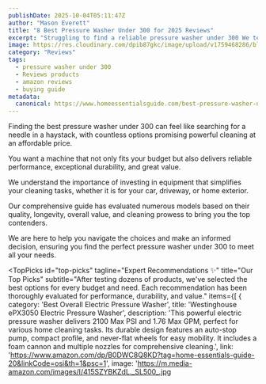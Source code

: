 ```yaml
---
publishDate: 2025-10-04T05:11:47Z
author: "Mason Everett"
title: "8 Best Pressure Washer Under 300 for 2025 Reviews"
excerpt: "Struggling to find a reliable pressure washer under 300 We tested top models to help you pick the perfect one for your home needs."
image: https://res.cloudinary.com/dpib87gkc/image/upload/v1759468286/blog_image_1759468286_nrcyff.webp
category: "Reviews"
tags:
  - pressure washer under 300
  - Reviews products
  - amazon reviews
  - buying guide
metadata:
  canonical: https://www.homeessentialsguide.com/best-pressure-washer-under-300
---
```



<p>Finding the best pressure washer under 300 can feel like searching for a needle in a haystack, with countless options promising powerful cleaning at an affordable price.</p>
<p>You want a machine that not only fits your budget but also delivers reliable performance, exceptional durability, and great value.</p>
<p>We understand the importance of investing in equipment that simplifies your cleaning tasks, whether it is for your car, driveway, or home exterior.</p>
<p>Our comprehensive guide has evaluated numerous models based on their quality, longevity, overall value, and cleaning prowess to bring you the top contenders.</p>
<p>We are here to help you navigate the choices and make an informed decision, ensuring you find the perfect pressure washer under 300 to meet all your needs.</p>

<TopPicks
  id="top-picks"
  tagline="Expert Recommendations ✨"
  title="Our Top Picks"
  subtitle="After testing dozens of products, we've selected the best options for every budget and need. Each recommendation has been thoroughly evaluated for performance, durability, and value."
  items={[
    {
      category: 'Best Overall Electric Pressure Washer',
      title: 'Westinghouse ePX3050 Electric Pressure Washer',
      description: 'This powerful electric pressure washer delivers 2100 Max PSI and 1.76 Max GPM, perfect for various home cleaning tasks. Its durable design features an auto-stop pump, compact profile, and never-flat wheels for easy mobility. It includes a foam cannon and multiple nozzles for comprehensive cleaning.',
      link: 'https://www.amazon.com/dp/B0DWC8Q8KD?tag=home-essentials-guide-20&linkCode=osi&th=1&psc=1',
      image: 'https://m.media-amazon.com/images/I/415SZYBKZdL._SL500_.jpg
